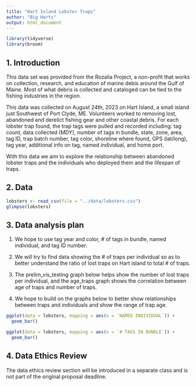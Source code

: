 ```yaml
---
title: "Hart Island Lobster Traps"
author: "Big Harts"
output: html_document
---
```


```r
library(tidyverse)
library(broom)

```

## 1. Introduction

This data set was provided from the Rozalia Project, a non-profit that works on collection, research, and education of marine debis around the Gulf of Maine. Most of what debris is collected and cataloged can be tied to the fishing industries in the region.

This data was collected on August 24th, 2023 on Hart Island, a small island just
Southwest of Port Clyde, ME. Volunteers worked to  removing lost, abandoned and derelict fishing gear and other coastal debris. For each lobster trap found, the trap tags were pulled and recorded including: tag count, data collected (MDY), number of tags in bundle, state, zone, area, tag ID, trap batch number, tag color, shoreline where found, GPS (lat/long), tag year, additional info on tag, named individual, and home port. 

With this data we aim to explore the relationship between abandoned lobster traps and the individuals who deployed them and the lifespan of traps. 

## 2. Data

```r
lobsters <- read_csv(file = "../data/lobsters.csv")
glimpse(lobsters)
```

## 3. Data analysis plan

1) We hope to use tag year and color, # of tags in bundle, named individual, and tag ID number.

2) We will try to find data showing the # of traps per individual so as to better understand the ratio of lost traps on Hart island to total # of traps. 

3) The prelim_vis_testing graph below helps show the number of lost traps per individual, and the age_traps graph shows the correlation between age of traps and number of traps.

4) We hope to build on the graphs below to better show relationships between traps and individuals and show the range of trap age. 

```r
ggplot(data = lobsters, mapping = aes(x = `NAMED INDIVIDUAL`)) +
  geom_bar() 


```
```r
ggplot(data = lobsters, mapping = aes(x = `# TAGS IN BUNDLE`)) +
  geom_bar() 

```


## 4. Data Ethics Review

The data ethics review section will be introduced in a separate class and is not part of the original proposal deadline.

